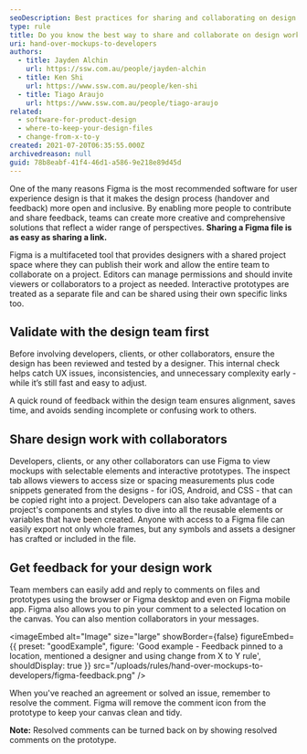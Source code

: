 ```yaml
---
seoDescription: Best practices for sharing and collaborating on design work involve using Figma's shared project space to enable open and inclusive feedback.
type: rule
title: Do you know the best way to share and collaborate on design work?
uri: hand-over-mockups-to-developers
authors:
  - title: Jayden Alchin
    url: https://ssw.com.au/people/jayden-alchin
  - title: Ken Shi
    url: https://www.ssw.com.au/people/ken-shi
  - title: Tiago Araujo
    url: https://www.ssw.com.au/people/tiago-araujo
related:
  - software-for-product-design
  - where-to-keep-your-design-files
  - change-from-x-to-y
created: 2021-07-20T06:35:55.000Z
archivedreason: null
guid: 78b8eabf-41f4-46d1-a586-9e218e89d45d
---
```


One of the many reasons Figma is the most recommended software for user experience design is that it makes the design process (handover and feedback) more open and inclusive. By enabling more people to contribute and share feedback, teams can create more creative and comprehensive solutions that reflect a wider range of perspectives.
**Sharing a Figma file is as easy as sharing a link.**

Figma is a multifaceted tool that provides designers with a shared project space where they can publish their work and allow the entire team to collaborate on a project. Editors can manage permissions and should invite viewers or collaborators to a project as needed. Interactive prototypes are treated as a separate file and can be shared using their own specific links too.

## Validate with the design team first

Before involving developers, clients, or other collaborators, ensure the design has been reviewed and tested by a designer. This internal check helps catch UX issues, inconsistencies, and unnecessary complexity early - while it’s still fast and easy to adjust.

A quick round of feedback within the design team ensures alignment, saves time, and avoids sending incomplete or confusing work to others.

## Share design work with collaborators

Developers, clients, or any other collaborators can use Figma to view mockups with selectable elements and interactive prototypes. The inspect tab allows viewers to access size or spacing measurements plus code snippets generated from the designs - for iOS, Android, and CSS - that can be copied right into a project. Developers can also take advantage of a project's components and styles to dive into all the reusable elements or variables that have been created. Anyone with access to a Figma file can easily export not only whole frames, but any symbols and assets a designer has crafted or included in the file.

<youtubeEmbed url="https://www.youtube.com/embed/EQ_FL6u8EyM" description="Video: Figma For Beginners: Prepare for Handoff (5 min) - Figma helps developers deliver on the promise of a design" />

## Get feedback for your design work

Team members can easily add and reply to comments on files and prototypes using the browser or Figma desktop and even on Figma mobile app. Figma also allows you to pin your comment to a selected location on the canvas. You can also mention collaborators in your messages.

<imageEmbed
  alt="Image"
  size="large"
  showBorder={false}
  figureEmbed={{
    preset: "goodExample",
    figure: 'Good example - Feedback pinned to a location, mentioned a designer and using change from X to Y rule',
    shouldDisplay: true
  }}
  src="/uploads/rules/hand-over-mockups-to-developers/figma-feedback.png"
/>

When you've reached an agreement or solved an issue, remember to resolve the comment. Figma will remove the comment icon from the prototype to keep your canvas clean and tidy.

**Note:** Resolved comments can be turned back on by showing resolved comments on the prototype.